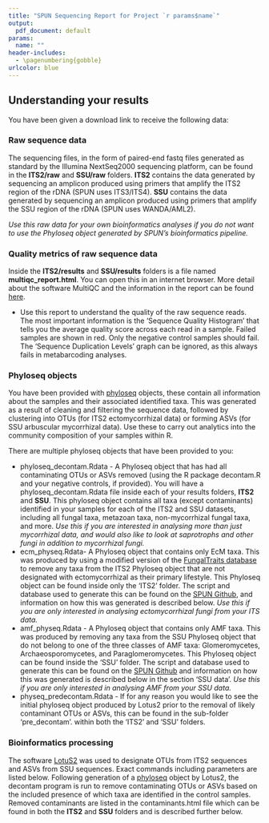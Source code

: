 ```yaml
---
title: "SPUN Sequencing Report for Project `r params$name`"
output:
  pdf_document: default
params:
  name: ""
header-includes:
  - \pagenumbering{gobble}
urlcolor: blue
---
```


## Understanding your results

You have been given a download link to receive the following data:

### Raw sequence data

The sequencing files, in the form of paired-end fastq files generated as standard by the Illumina NextSeq2000 sequencing platform, can be found in the **ITS2/raw** and **SSU/raw** folders. **ITS2** contains the data generated by sequencing an amplicon produced using primers that amplify the ITS2 region of the rDNA (SPUN uses ITS3/ITS4). **SSU** contains the data generated by sequencing an amplicon produced using primers that amplify the SSU region of the rDNA (SPUN uses WANDA/AML2). 

*Use this raw data for your own bioinformatics analyses if you do not want to use the Phyloseq object generated by SPUN's bioinformatics pipeline.*

### Quality metrics of raw sequence data

Inside the **ITS2/results** and **SSU/results** folders is a file named **multiqc_report.html**. You can open this in an internet browser. More detail about the software MultiQC and the information in the report can be found [here](https://docs.seqera.io/multiqc).

- Use this report to understand the quality of the raw sequence reads. The most important information is the 'Sequence Quality Histogram' that tells you the average quality score across each read in a sample. Failed samples are shown in red. Only the negative control samples should fail. The 'Sequence Duplication Levels' graph can be ignored, as this always fails in metabarcoding analyses.

### Phyloseq objects

You have been provided with [phyloseq](https://joey711.github.io/phyloseq/index.html) objects, these contain all information about the samples and their associated identified taxa. This was generated as a result of cleaning and filtering the sequence data, followed by clustering into OTUs (for ITS2 ectomycorrhizal data) or forming ASVs (for SSU arbuscular mycorrhizal data). Use these to carry out analytics into the community composition of your samples within R. 

There are multiple phyloseq objects that have been provided to you:

- phyloseq_decontam.Rdata - A Phyloseq object that has had all contaminating OTUs or ASVs removed (using the R package decontam.R and your negative controls, if provided). You will have a phyloseq_decontam.Rdata file inside each of your results folders, **ITS2** and **SSU**. This phyloseq object contains all taxa (except contaminants) identified in your samples for each of the ITS2 and SSU datasets, including all fungal taxa, metazoan taxa, non-mycorrhizal fungal taxa, and more. *Use this if you are interested in analysing more than just mycorrhizal data, and would also like to look at saprotrophs and other fungi in addition to mycorrhizal fungi.*
- ecm_physeq.Rdata- A Phyloseq object that contains only EcM taxa. This was produced by using a modified version of the [FungalTraits database](https://link.springer.com/article/10.1007/s13225-020-00466-2) to remove any taxa from the ITS2 Phyloseq object that are not designated with ectomycorrhizal as their primary lifestyle. This Phyloseq object can be found inside only the 'ITS2' folder. The script and database used to generate this can be found on the [SPUN Github](https://github.com/SocietyProtectionUndergroundNetworks/sequencing-submission-form/tree/master/r_scripts), and information on how this was generated is described below. *Use this if you are only interested in analysing ectomycorrhizal fungi from your ITS data.*
- amf_physeq.Rdata - A Phyloseq object that contains only AMF taxa. This was produced by removing any taxa from the SSU Phyloseq object that do not belong to one of the three classes of AMF taxa: Glomeromycetes, Archaeosporomycetes, and Paraglomeromycetes. This Phyloseq object can be found inside the 'SSU' folder. The script and database used to generate this can be found on the [SPUN Github](https://github.com/SocietyProtectionUndergroundNetworks/sequencing-submission-form/tree/master/r_scripts) and information on how this was generated is described below in the section 'SSU data'. *Use this if you are only interested in analysing AMF from your SSU data.*
- physeq_predecontam.Rdata - If for any reason you would like to see the initial phyloseq object produced by Lotus2 prior to the removal of likely contaminant OTUs or ASVs, this can be found in the sub-folder 'pre_decontam'. within both the 'ITS2' and 'SSU' folders.

### Bioinformatics processing

The software [LotuS2](https://lotus2.earlham.ac.uk/) was used to designate OTUs from ITS2 sequences and ASVs from SSU sequences. Exact commands including parameters are listed below. Following generation of a [phyloseq](https://joey711.github.io/phyloseq/) object by Lotus2, the decontam program is run to remove contaminating OTUs or ASVs based on the included presence of which taxa are identified in the control samples. Removed contaminants are listed in the contaminants.html file which can be found in both the **ITS2** and **SSU** folders and is described further below.